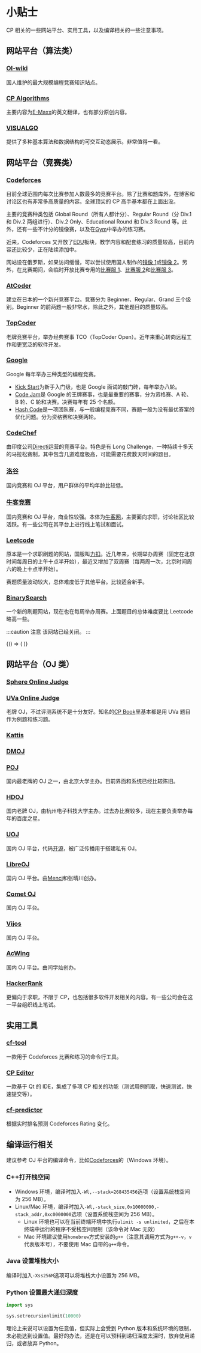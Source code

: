 # 小贴士

CP 相关的一些网站平台、实用工具，以及编译相关的一些注意事项。

## 网站平台（算法类）

### [OI-wiki](https://oi-wiki.org/)

国人维护的最大规模编程竞赛知识站点。

### [CP Algorithms](https://cp-algorithms.com/)

主要内容为[E-Maxx](http://e-maxx.ru/algo/)的英文翻译，也有部分原创内容。

### [VISUALGO](https://visualgo.net/en)

提供了多种基本算法和数据结构的可交互动态展示。非常值得一看。

## 网站平台（竞赛类）

### [Codeforces](https://codeforces.com/)

目前全球范围内每次比赛参加人数最多的竞赛平台。除了比赛和题库外，在博客和讨论区也有非常多高质量的内容。全球顶尖的 CP 高手基本都在上面出没。

主要的竞赛种类包括 Global Round（所有人都计分）、Regular Round（分 Div.1 和 Div.2 两组进行）、Div.2 Only、Educational Round 和 Div.3 Round 等。此外，还有一些不计分的镜像赛，以及在[Gym](https://codeforces.com/gyms)中举办的练习赛。

近来，Codeforces 又开放了[EDU](https://codeforces.com/edu/courses)板块，教学内容和配套练习的质量较高，目前内容还比较少，正在陆续添加中。

网站设在俄罗斯，如果访问缓慢，可以尝试使用国人制作的[镜像 1](https://codeforces.ml)或[镜像 2](https://codeforc.es)。另外，在比赛期间，会临时开放比赛专用的[比赛服 1](httsp://m1.codeforces.com)、[比赛服 2](httsp://m2.codeforces.com)和[比赛服 3](httsp://m3.codeforces.com)。

### [AtCoder](https://atcoder.com)

建立在日本的一个新兴竞赛平台。竞赛分为 Beginner、Regular、Grand 三个级别。Beginner 的前两题一般非常水，除此之外，其他题目的质量较高。

### [TopCoder](https://arena.topcoder.com/)

老牌竞赛平台，举办经典赛事 TCO（TopCoder Open）。近年来重心转向远程工作和更宽泛的软件开发。

### [Google](https://codingcompetitions.withgoogle.com/)

Google 每年举办三种类型的编程竞赛。

- [Kick Start](https://codingcompetitions.withgoogle.com/kickstart)为新手入门级，也是 Google 面试的敲门砖，每年举办八轮。
- [Code Jam](https://codingcompetitions.withgoogle.com/codejam)是 Google 的王牌赛事，也是最重要的赛事，分为资格赛、A 轮、B 轮、C 轮和决赛。决赛每年有 25 个名额。
- [Hash Code](https://codingcompetitions.withgoogle.com/hashcode)是一项团队赛，与一般编程竞赛不同，赛题一般为没有最优答案的优化问题。分为资格赛和决赛两轮。

### [CodeChef](https://www.codechef.com/)

由印度公司[Directi](https://www.directi.com/)运营的竞赛平台。特色是有 Long Challenge，一种持续十多天的马拉松赛制，其中包含几道难度极高，可能需要花费数天时间的题目。

### [洛谷](https://www.luogu.com.cn/)

国内竞赛和 OJ 平台，用户群体的平均年龄比较低。

### [牛客竞赛](https://ac.nowcoder.com/acm/home)

国内竞赛和 OJ 平台，商业性较强。本体为[牛客网](https://nowcoder.com)，主要面向求职，讨论社区比较活跃。有一些公司在其平台上进行线上笔试和面试。

### [Leetcode](https://leetcode.com)

原本是一个求职刷题的网站，国服叫[力扣](https://leetcode.cn)。近几年来，长期举办周赛（固定在北京时间每周日的上午十点半开始），最近又增加了双周赛（每两周一次，北京时间周六的晚上十点半开始）。

赛题质量波动较大，总体难度低于其他平台。比较适合新手。

### [BinarySearch](https://binarysearch.com/)

一个新的刷题网站，现在也在每周举办周赛。上面题目的总体难度要比 Leetcode 略高一些。

:::caution 注意
该网站已经关闭。
:::


<BrowserOnly>
  {() => (
    <Adsense
      style={{ display: "block", textAlign: "center" }}
      layout="in-article"
      format="fluid"
      client="ca-pub-2391425047778930"
      slot="9967998595"
    />
  )}
</BrowserOnly>

## 网站平台（OJ 类）

### [Sphere Online Judge](https://www.spoj.com/)

### [UVa Online Judge](https://onlinejudge.org/)

老牌 OJ，不过评测系统不是十分友好。知名的[CP Book](https://cpbook.net/)里基本都是用 UVa 题目作为例题和练习题。

### [Kattis](https://open.kattis.com/)

### [DMOJ](https://dmoj.ca/)

### [POJ](http://poj.org/)

国内最老牌的 OJ 之一，由北京大学主办。目前界面和系统已经比较陈旧。

### [HDOJ](http://acm.hdu.edu.cn/)

国内老牌 OJ，由杭州电子科技大学主办。过去办比赛较多，现在主要负责举办每年的百度之星。

### [UOJ](http://uoj.ac/)

国内 OJ 平台，代码[开源](https://github.com/UniversalOJ/UOJ-System)，被广泛传播用于搭建私有 OJ。

### [LibreOJ](https://loj.ac/)

国内 OJ 平台。由[Menci](https://oi.men.ci/)和张晴川创办。

### [Comet OJ](https://www.cometoj.com/)

国内 OJ 平台。

### [Vijos](https://vijos.org/)

国内 OJ 平台。

### [AcWing](https://www.acwing.com/)

国内 OJ 平台。由闫学灿创办。

### [HackerRank](https://www.hackerrank.com/)

更偏向于求职，不限于 CP，也包括很多软件开发相关的内容。有一些公司会在这一平台组织线上笔试。

## 实用工具

### [cf-tool](https://github.com/xalanq/cf-tool)

一款用于 Codeforces 比赛和练习的命令行工具。

### [CP Editor](https://cpeditor.org/)

一款基于 Qt 的 IDE，集成了多项 CP 相关的功能（测试用例抓取，快速测试，快速提交等）。

### [cf-predictor](https://cf-predictor-frontend.herokuapp.com/)

根据实时排名预测 Codeforces Rating 变化。

## 编译运行相关

建议参考 OJ 平台的编译命令，比如[Codeforces](https://codeforces.com/blog/entry/79)的（Windows 环境）。

### C++打开栈空间

- Windows 环境，编译时加入`-Wl,--stack=268435456`选项（设置系统栈空间为 256 MB）。
- Linux/Mac 环境，编译时加入`-Wl,-stack_size,0x10000000,-stack_addr,0xc0000000`选项（设置系统栈空间为 256 MB）。
  - Linux 环境也可以在当前终端环境中执行`ulimit -s unlimited`，之后在本终端中运行的程序不受栈空间限制（该命令对 Mac 无效）
  - Mac 环境建议使用`homebrew`方式安装的`g++`（注意其调用方式为`g++-v`，`v`代表版本号），不要使用 Mac 自带的`g++`命令。

### Java 设置堆栈大小

编译时加入`-Xss256M`选项可以将堆栈大小设置为 256 MB。

### Python 设置最大递归深度

```python
import sys

sys.setrecursionlimit(10000)
```

理论上来说可以设置为任意值，但实际上会受到 Python 版本和系统环境的限制，未必能达到设置值。最好的办法，还是在可以预料到递归深度太深时，放弃使用递归，或者放弃 Python。
